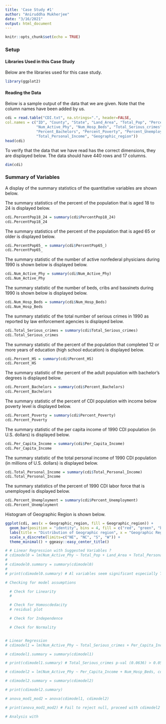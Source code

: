 ```yaml
---
title: 'Case Study #1'
author: "Aniruddha Mukherjee"
date: "3/16/2021"
output: html_document
---
```


```r
knitr::opts_chunk$set(echo = TRUE)
```

### Setup

#### Libraries Used in this Case Study

Below are the libraries used for this case study.
```r
library(ggplot2)
```

#### Reading the Data

Below is a sample output of the data that we are given. Note that the column names have been added by us.
```r
cdi = read.table("CDI.txt", na.strings=".", header=FALSE,
col.names = c("ID", "County", "State", "Land_Area", "Total_Pop", "PercentPop18_24", "PercentPop65_",
              "Num_Active_Phy", "Num_Hosp_Beds", "Total_Serious_crimes", "Percent_HS",
              "Percent_Bachelors", "Percent_Poverty", "Percent_Unemployment", "Per_Capita_Income", 
              "Total_Personal_Income", "Geographic_region"))
head(cdi)
```

To verify that the data that we have read has the correct dimensions, they are displayed below. The data should have $440$ rows and $17$ columns.
```r
dim(cdi)
```

### Summary of Variables

A display of the summary statistics of the quantitative variables are shown below.

The summary statistics of the percent of the population that is aged $18$ to $24$ is displayed below.
```r
cdi.PercentPop18_24 = summary(cdi$PercentPop18_24)
cdi.PercentPop18_24
```



The summary statistics of the percent of the population that is aged $65$ or older is displayed below.
```r
cdi.PercentPop65_ = summary(cdi$PercentPop65_)
cdi.PercentPop65_
```



The summary statistic of the number of active nonfederal physicians during $1990$ is shown below is displayed below.
```r
cdi.Num_Active_Phy = summary(cdi$Num_Active_Phy)
cdi.Num_Active_Phy
```



The summary statistic of the number of beds, cribs and bassinets during $1990$ is shown below is displayed below.
```r
cdi.Num_Hosp_Beds = summary(cdi$Num_Hosp_Beds)
cdi.Num_Hosp_Beds
```



The summary statistic of the total number of serious crimes in 1990 as reported by law enforcement agencies is displayed below.
```r
cdi.Total_Serious_crimes = summary(cdi$Total_Serious_crimes)
cdi.Total_Serious_crimes
```



The summary statistic of the percent of the population that completed $12$ or more years of education (high school education) is displayed below.
```r
cdi.Percent_HS = summary(cdi$Percent_HS)
cdi.Percent_HS
```



The summary statistic of the percent of the adult population with bachelor's degrees is displayed below.
```r
cdi.Percent_Bachelors = summary(cdi$Percent_Bachelors)
cdi.Percent_Bachelors
```



The summary statistic of the percent of CDI population with income below poverty level is displayed below.
```r
cdi.Percent_Poverty = summary(cdi$Percent_Poverty)
cdi.Percent_Poverty
```



The summary statistic of the per capita income of 1990 CDI population (in U.S. dollars) is displayed below.
```r
cdi.Per_Capita_Income = summary(cdi$Per_Capita_Income)
cdi.Per_Capita_Income
```



The summary statistic of the total personal income of 1990 CDI population (in millions of U.S. dollars) is displayed below.
```r
cdi.Total_Personal_Income = summary(cdi$Total_Personal_Income)
cdi.Total_Personal_Income
```



The summary statistics of the percent of 1990 CDI labor force that is unemployed is displayed below.
```r
cdi.Percent_Unemployment = summary(cdi$Percent_Unemployment)
cdi.Percent_Unemployment
```



Histogram of Geographic Region is shown below.
```r
ggplot(cdi, aes(x = Geographic_region, fill = Geographic_region)) +
  geom_bar(position = "identity", bins = 4, fill = c("red", "green", "blue", "yellow")) +
  labs(title = "Distribution of Geographic region", x = "Geographic Region") + 
  scale_x_discrete(limits=c("NE", "NC", "S", "W")) + 
  theme_minimal() + ggeasy::easy_center_title()
```



```r
# # Linear Regression with Suggested Variables ?
# cdimodel0 = lm(Num_Active_Phy ~ Total_Pop + Land_Area + Total_Personal_Income, cdi)
# 
# cdimodel0.summary = summary(cdimodel0)
# 
# print(cdimodel0.summary) # Al variables seem significant especially Total_Personal_Income

# Checking for model assumptions

  # Check for Linearity
  #

  # Check for Homoscdedacity
  # residual plot

  # Check for Independence

  # Check for Normality


# Linear Regression
# cdimodel1 = lm(Num_Active_Phy ~ Total_Serious_crimes + Per_Capita_Income + Num_Hosp_Beds, cdi)

# cdimodel1.summary = summary(cdimodel1)

# print(cdimodel1.summary) # Total_Serious_crimes p-val (0.0636) > 0.05

# cdimodel2 = lm(Num_Active_Phy ~ Per_Capita_Income + Num_Hosp_Beds, cdi)

# cdimodel2.summary = summary(cdimodel2)

# print(cdimodel2.summary)

# anova_mod1_mod2 = anova(cdimodel1, cdimodel2)

# print(anova_mod1_mod2) # Fail to reject null, proceed with cdimodel2

# Analysis with
```




































